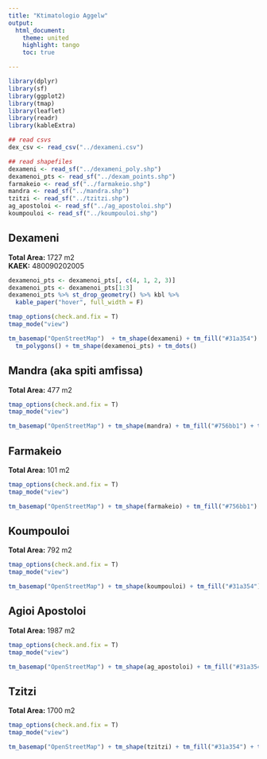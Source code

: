 ```yaml
---
title: "Ktimatologio Aggelw"
output:
  html_document:
    theme: united
    highlight: tango
    toc: true

---
```



```r
library(dplyr)
library(sf)
library(ggplot2)
library(tmap)
library(leaflet)
library(readr)
library(kableExtra)
```


```r

## read csvs
dex_csv <- read_csv("../dexameni.csv")

## read shapefiles
dexameni <- read_sf("../dexameni_poly.shp")
dexamenoi_pts <- read_sf("../dexam_points.shp")
farmakeio <- read_sf("../farmakeio.shp")
mandra <- read_sf("../mandra.shp")
tzitzi <- read_sf("../tzitzi.shp")
ag_apostoloi <- read_sf("../ag_apostoloi.shp")
koumpouloi <- read_sf("../koumpouloi.shp")

```




## Dexameni

**Total Area:** 1727 m2  
**KAEK:** 480090202005
```r
dexamenoi_pts <- dexamenoi_pts[, c(4, 1, 2, 3)]
dexamenoi_pts <- dexamenoi_pts[1:3]
dexamenoi_pts %>% st_drop_geometry() %>% kbl %>%
  kable_paper("hover", full_width = F)

tmap_options(check.and.fix = T)
tmap_mode("view")

tm_basemap("OpenStreetMap")  + tm_shape(dexameni) + tm_fill("#31a354") +
  tm_polygons() + tm_shape(dexamenoi_pts) + tm_dots()
```

## Mandra (aka spiti amfissa)

**Total Area:** 477 m2
```r

tmap_options(check.and.fix = T)
tmap_mode("view")

tm_basemap("OpenStreetMap") + tm_shape(mandra) + tm_fill("#756bb1") + tm_polygons()
```

## Farmakeio

**Total Area:** 101 m2
```r

tmap_options(check.and.fix = T)
tmap_mode("view")

tm_basemap("OpenStreetMap") + tm_shape(farmakeio) + tm_fill("#756bb1") + tm_polygons()
```

## Koumpouloi

**Total Area:** 792 m2
```r

tmap_options(check.and.fix = T)
tmap_mode("view")

tm_basemap("OpenStreetMap") + tm_shape(koumpouloi) + tm_fill("#31a354") + tm_polygons()
```

## Agioi Apostoloi

**Total Area:** 1987 m2
```r

tmap_options(check.and.fix = T)
tmap_mode("view")

tm_basemap("OpenStreetMap") + tm_shape(ag_apostoloi) + tm_fill("#31a354") + tm_polygons()
```

## Tzitzi

**Total Area:** 1700 m2
```r

tmap_options(check.and.fix = T)
tmap_mode("view")

tm_basemap("OpenStreetMap") + tm_shape(tzitzi) + tm_fill("#31a354") + tm_polygons()
```

